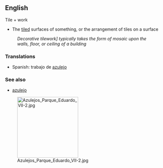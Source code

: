 ==English==
{{Wikipedia}}
{{en-noun}}

Tile + work

*The [[tile]]d surfaces of something, or the arrangement of tiles on a surface
: ''Decorative tilework] typically takes the form of mosaic upon the walls, floor, or ceiling of a building''

=== Translations ===
{{trans-top|The tiled surfaces of something, or the arrangement of tiles on a surface}}
{{trans-mid}}
*Spanish: trabajo de [[azulejo]]
{{trans-bottom}}

=== See also ===
* [[azulejo]]

[[Image:Azulejos Parque Eduardo VII-2.jpg|200px|right]]